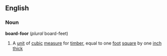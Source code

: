 ==English==
===Noun===
'''board-foor''' (''plural'' board-feet)
#A [[unit]] of [[cubic]] [[measure]] for [[timber]], equal to one [[foot]] [[square]] by one [[inch]] [[thick]]